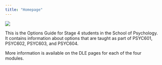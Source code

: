 ```yaml
---
title: "Homepage"
---
```


![](images/Psychology-hero-smaller.jpg)

This is the Options Guide for Stage 4 students in the School of Psychology. It contains information about options that are taught as part of PSYC601, PSYC602, PSYC603, and PSYC604.

More information is available on the DLE pages for each of the four modules.
